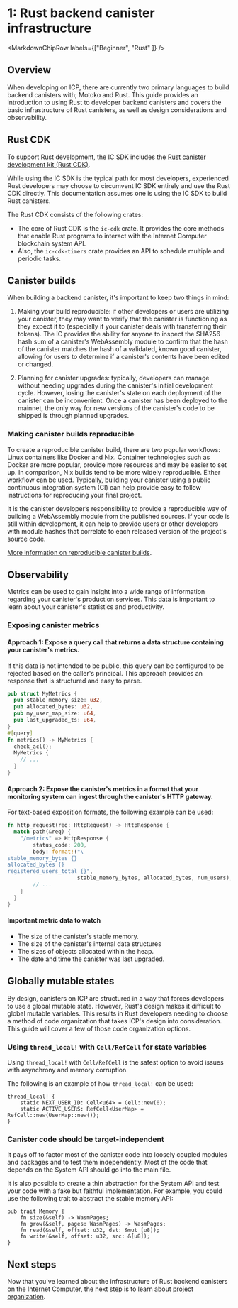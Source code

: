 
# 1: Rust backend canister infrastructure

<MarkdownChipRow labels={["Beginner", "Rust" ]} />

## Overview

When developing on ICP, there are currently two primary languages to build backend canisters with; Motoko and Rust. This guide provides an introduction to using Rust to developer backend canisters and covers the basic infrastructure of Rust canisters, as well as design considerations and observability.

## Rust CDK

To support Rust development, the IC SDK includes the [Rust canister development kit (Rust CDK)](https://github.com/dfinity/cdk-rs).

While using the IC SDK is the typical path for most developers, experienced Rust developers may choose to circumvent IC SDK entirely and use the Rust CDK directly. This documentation assumes one is using the IC SDK to build Rust canisters.

The Rust CDK consists of the following crates:
- The core of Rust CDK is the `ic-cdk` crate. It provides the core methods that enable Rust programs to interact with the Internet Computer blockchain system API.
- Also, the `ic-cdk-timers` crate provides an API to schedule multiple and periodic tasks.

## Canister builds
When building a backend canister, it's important to keep two things in mind:

1. Making your build reproducible: if other developers or users are utilizing your canister, they may want to verify that the canister is functioning as they expect it to (especially if your canister deals with transferring their tokens). The IC provides the ability for anyone to inspect the SHA256 hash sum of a canister's WebAssembly module to confirm that the hash of the canister matches the hash of a validated, known good canister, allowing for users to determine if a canister's contents have been edited or changed.

2. Planning for canister upgrades: typically, developers can manage without needing upgrades during the canister's initial development cycle. However, losing the canister's state on each deployment of the canister can be inconvenient. Once a canister has been deployed to the mainnet, the only way for new versions of the canister's code to be shipped is through planned upgrades.

### Making canister builds reproducible

To create a reproducible canister build, there are two popular workflows: Linux containers like Docker and Nix. Container technologies such as Docker are more popular, provide more resources and may be easier to set up. In comparison, Nix builds tend to be more widely reproducible. Either workflow can be used. Typically, building your canister using a public continuous integration system (CI) can help provide easy to follow instructions for reproducing your final project.

It is the canister developer’s responsibility to provide a reproducible way of building a WebAssembly module from the published sources. If your code is still within development, it can help to provide users or other developers with module hashes that correlate to each released version of the project's source code.

[More information on reproducible canister builds](/docs/current/developer-docs/smart-contracts/test/reproducible-builds).

## Observability
Metrics can be used to gain insight into a wide range of information regarding your canister's production services. This data is important to learn about your canister's statistics and productivity.

### Exposing canister metrics

#### Approach 1: Expose a query call that returns a data structure containing your canister's metrics.
If this data is not intended to be public, this query can be configured to be rejected based on the caller's principal. This approach provides an response that is structured and easy to parse.

```rust
pub struct MyMetrics {
  pub stable_memory_size: u32,
  pub allocated_bytes: u32,
  pub my_user_map_size: u64,
  pub last_upgraded_ts: u64,
}
#[query]
fn metrics() -> MyMetrics {
  check_acl();
  MyMetrics {
    // ...
  }
}
```

#### Approach 2: Expose the canister's metrics in a format that your monitoring system can ingest through the canister's HTTP gateway.

For text-based exposition formats, the following example can be used:

```rust
fn http_request(req: HttpRequest) -> HttpResponse {
  match path(&req) {
    "/metrics" => HttpResponse {
        status_code: 200,
        body: format!("\
stable_memory_bytes {}
allocated_bytes {}
registered_users_total {}",
                      stable_memory_bytes, allocated_bytes, num_users),
        // ...
    }
  }
}
```

#### Important metric data to watch
- The size of the canister's stable memory.
- The size of the canister's internal data structures
- The sizes of objects allocated within the heap.
- The date and time the canister was last upgraded.

## Globally mutable states

By design, canisters on ICP are structured in a way that forces developers to use a global mutable state. However, Rust's design makes it difficult to global mutable variables. This results in Rust developers needing to choose a method of code organization that takes ICP's design into consideration. This guide will cover a few of those code organization options.

### Using `thread_local!` with `Cell/RefCell` for state variables

Using `thread_local!` with `Cell/RefCell` is the safest option to avoid issues with asynchrony and memory corruption.

The following is an example of how `thread_local!` can be used:

```
thread_local! {
    static NEXT_USER_ID: Cell<u64> = Cell::new(0);
    static ACTIVE_USERS: RefCell<UserMap> = RefCell::new(UserMap::new());
}
```

### Canister code should be target-independent

It pays off to factor most of the canister code into loosely coupled modules and packages and to test them independently. Most of the code that depends on the System API should go into the main file.

It is also possible to create a thin abstraction for the System API and test your code with a fake but faithful implementation. For example, you could use the following trait to abstract the stable memory API:

```
pub trait Memory {
    fn size(&self) -> WasmPages;
    fn grow(&self, pages: WasmPages) -> WasmPages;
    fn read(&self, offset: u32, dst: &mut [u8]);
    fn write(&self, offset: u32, src: &[u8]);
}
```

## Next steps
Now that you've learned about the infrastructure of Rust backend canisters on the Internet Computer, the next step is to learn about [project organization](./2-project-organization.mdx).
